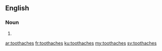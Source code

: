 ==English==

===Noun===
{{head|en}}

# {{plural of|toothache}}

[[ar:toothaches]]
[[fr:toothaches]]
[[ku:toothaches]]
[[my:toothaches]]
[[sv:toothaches]]